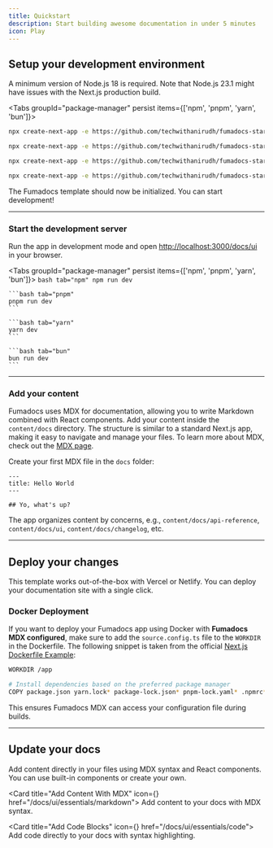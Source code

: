 ```yaml
---
title: Quickstart
description: Start building awesome documentation in under 5 minutes
icon: Play
---
```


## Setup your development environment

A minimum version of Node.js 18 is required. Note that Node.js 23.1 might have issues with the Next.js production build.

<Tabs groupId="package-manager" persist items={['npm', 'pnpm', 'yarn', 'bun']}>
  ```bash tab="npm"
  npx create-next-app -e https://github.com/techwithanirudh/fumadocs-starter
  ```

  ```bash tab="pnpm"
  npx create-next-app -e https://github.com/techwithanirudh/fumadocs-starter --use-pnpm
  ```

  ```bash tab="yarn"
  npx create-next-app -e https://github.com/techwithanirudh/fumadocs-starter --use-yarn
  ```

  ```bash tab="bun"
  npx create-next-app -e https://github.com/techwithanirudh/fumadocs-starter --use-bun
  ```
</Tabs>

The Fumadocs template should now be initialized. You can start development!

---

### Start the development server

Run the app in development mode and open [http://localhost:3000/docs/ui](http://localhost:3000/docs/ui) in your browser.

<Tabs groupId="package-manager" persist items={['npm', 'pnpm', 'yarn', 'bun']}>
    ```bash tab="npm"
    npm run dev
    ```

    ```bash tab="pnpm"
    pnpm run dev
    ```

    ```bash tab="yarn"
    yarn dev
    ```

    ```bash tab="bun"
    bun run dev
    ```
</Tabs>

---

### Add your content

Fumadocs uses MDX for documentation, allowing you to write Markdown combined with React components. Add your content inside the `content/docs` directory. The structure is similar to a standard Next.js app, making it easy to navigate and manage your files. To learn more about MDX, check out the [MDX page](/docs/ui/essentials/markdown).

Create your first MDX file in the `docs` folder:

```mdx title="content/docs/ui/index.mdx"
---
title: Hello World
---

## Yo, what's up?
```

The app organizes content by concerns, e.g., `content/docs/api-reference`, `content/docs/ui`, `content/docs/changelog`, etc.

---

## Deploy your changes

This template works out-of-the-box with Vercel or Netlify. You can deploy your documentation site with a single click.

### Docker Deployment

If you want to deploy your Fumadocs app using Docker with **Fumadocs MDX configured**, make sure to add the `source.config.ts` file to the `WORKDIR` in the Dockerfile.
The following snippet is taken from the official [Next.js Dockerfile Example](https://github.com/vercel/next.js/blob/canary/examples/with-docker/Dockerfile):

```zsh title="Dockerfile"
WORKDIR /app

# Install dependencies based on the preferred package manager
COPY package.json yarn.lock* package-lock.json* pnpm-lock.yaml* .npmrc* source.config.ts ./  # [!code highlight]
```

This ensures Fumadocs MDX can access your configuration file during builds.

---

## Update your docs

Add content directly in your files using MDX syntax and React components. You can use built-in components or create your own.

<Cards>

<Card title="Add Content With MDX" icon={<FileIcon />} href="/docs/ui/essentials/markdown">
  Add content to your docs with MDX syntax.
</Card>

<Card title="Add Code Blocks" icon={<CodeIcon />} href="/docs/ui/essentials/code">
  Add code directly to your docs with syntax highlighting.
</Card>

</Cards>
